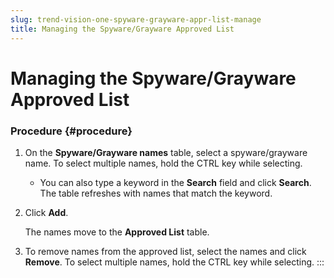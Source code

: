 ```yaml
---
slug: trend-vision-one-spyware-grayware-appr-list-manage
title: Managing the Spyware/Grayware Approved List
---
```

# Managing the Spyware/Grayware Approved List

### Procedure {#procedure}

1.  On the **Spyware/Grayware names** table, select a spyware/grayware name. To select multiple names, hold the <span class="uicontrol keyboard">CTRL</span> key while selecting.

    - You can also type a keyword in the **Search** field and click **Search**. The table refreshes with names that match the keyword.

2.  Click **Add**.

    The names move to the **Approved List** table.

3.  To remove names from the approved list, select the names and click **Remove**. To select multiple names, hold the <span class="uicontrol keyboard">CTRL</span> key while selecting.
:::
